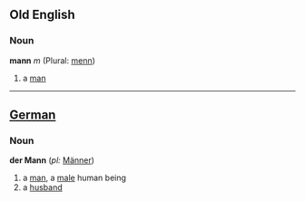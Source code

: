==Old English==
===Noun===
'''mann''' ''m'' (Plural: [[menn]])

#a [[man]]
----
==[[German]]==
===Noun===
'''der Mann''' (''pl:'' [[Männer]])

#a [[man]], a [[male]] human being
#a [[husband]]